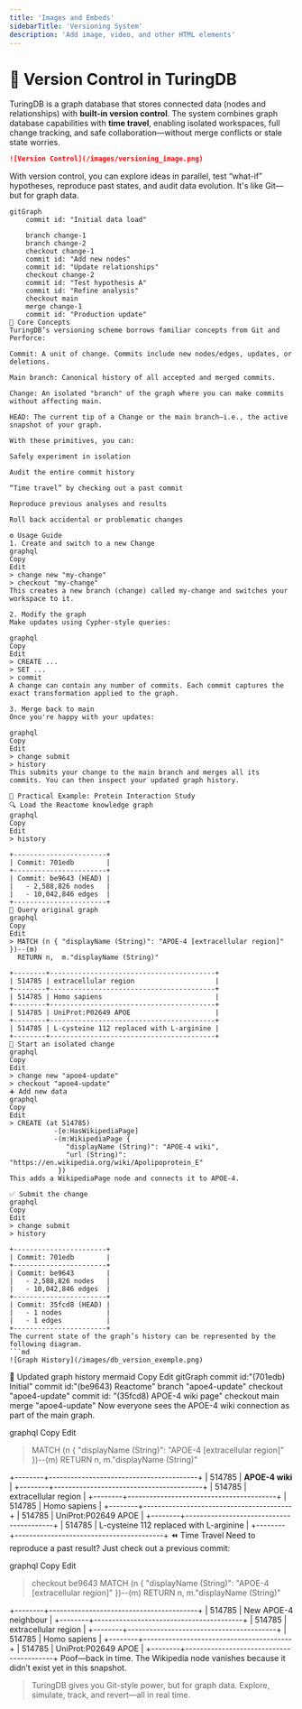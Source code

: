 ```yaml
---
title: 'Images and Embeds'
sidebarTitle: 'Versioning System'
description: 'Add image, video, and other HTML elements'
---
```


# 🔁 Version Control in TuringDB

TuringDB is a graph database that stores connected data (nodes and relationships) with **built-in version control**. The system combines graph database capabilities with **time travel**, enabling isolated workspaces, full change tracking, and safe collaboration—without merge conflicts or stale state worries.

```md
![Version Control](/images/versioning_image.png)
```

With version control, you can explore ideas in parallel, test “what-if” hypotheses, reproduce past states, and audit data evolution. It's like Git—but for graph data.

```mermaid
gitGraph
    commit id: "Initial data load"
  
    branch change-1
    branch change-2
    checkout change-1
    commit id: "Add new nodes"
    commit id: "Update relationships"
    checkout change-2
    commit id: "Test hypothesis A"
    commit id: "Refine analysis"
    checkout main
    merge change-1
    commit id: "Production update"
🧩 Core Concepts
TuringDB’s versioning scheme borrows familiar concepts from Git and Perforce:

Commit: A unit of change. Commits include new nodes/edges, updates, or deletions.

Main branch: Canonical history of all accepted and merged commits.

Change: An isolated "branch" of the graph where you can make commits without affecting main.

HEAD: The current tip of a Change or the main branch—i.e., the active snapshot of your graph.

With these primitives, you can:

Safely experiment in isolation

Audit the entire commit history

“Time travel” by checking out a past commit

Reproduce previous analyses and results

Roll back accidental or problematic changes

⚙️ Usage Guide
1. Create and switch to a new Change
graphql
Copy
Edit
> change new "my-change"
> checkout "my-change"
This creates a new branch (change) called my-change and switches your workspace to it.

2. Modify the graph
Make updates using Cypher-style queries:

graphql
Copy
Edit
> CREATE ...
> SET ...
> commit
A change can contain any number of commits. Each commit captures the exact transformation applied to the graph.

3. Merge back to main
Once you're happy with your updates:

graphql
Copy
Edit
> change submit
> history
This submits your change to the main branch and merges all its commits. You can then inspect your updated graph history.

🧪 Practical Example: Protein Interaction Study
🔍 Load the Reactome knowledge graph
graphql
Copy
Edit
> history

+-----------------------+
| Commit: 701edb        |
+-----------------------+
| Commit: be9643 (HEAD) |
|   - 2,588,826 nodes   |
|   - 10,042,846 edges  |
+-----------------------+
🔎 Query original graph
graphql
Copy
Edit
> MATCH (n { "displayName (String)": "APOE-4 [extracellular region]" })--(m)
  RETURN n,  m."displayName (String)"
   
+--------+-----------------------------------------+
| 514785 | extracellular region                    |
+--------+-----------------------------------------+
| 514785 | Homo sapiens                            |
+--------+-----------------------------------------+
| 514785 | UniProt:P02649 APOE                     |
+--------+-----------------------------------------+
| 514785 | L-cysteine 112 replaced with L-arginine |
+--------+-----------------------------------------+
🌱 Start an isolated change
graphql
Copy
Edit
> change new "apoe4-update"
> checkout "apoe4-update"
➕ Add new data
graphql
Copy
Edit
> CREATE (at 514785)
           -[e:HasWikipediaPage]
           -(m:WikipediaPage {
              "displayName (String)": "APOE-4 wiki",
              "url (String)": "https://en.wikipedia.org/wiki/Apolipoprotein_E"
            })
This adds a WikipediaPage node and connects it to APOE-4.

✅ Submit the change
graphql
Copy
Edit
> change submit
> history

+-----------------------+
| Commit: 701edb        |
+-----------------------+
| Commit: be9643        |
|   - 2,588,826 nodes   |
|   - 10,042,846 edges  |
+-----------------------+
| Commit: 35fcd8 (HEAD) |
|   - 1 nodes           |
|   - 1 edges           |
+-----------------------+
The current state of the graph’s history can be represented by the following diagram.
```md
![Graph History](/images/db_version_exemple.png)
```
🌳 Updated graph history
mermaid
Copy
Edit
gitGraph
    commit id:"(701edb) Initial"
    commit id:"(be9643) Reactome"
    branch "apoe4-update"
    checkout "apoe4-update"
    commit id: "(35fcd8) APOE-4 wiki page"
    checkout main
    merge "apoe4-update"
Now everyone sees the APOE-4 wiki connection as part of the main graph.

graphql
Copy
Edit
> MATCH (n { "displayName (String)": "APOE-4 [extracellular region]" })--(m)
  RETURN n,  m."displayName (String)"
   
+--------+-----------------------------------------+
| 514785 | **APOE-4 wiki**                             |
+--------+-----------------------------------------+
| 514785 | extracellular region                    |
+--------+-----------------------------------------+
| 514785 | Homo sapiens                            |
+--------+-----------------------------------------+
| 514785 | UniProt:P02649 APOE                     |
+--------+-----------------------------------------+
| 514785 | L-cysteine 112 replaced with L-arginine |
+--------+-----------------------------------------+
⏪ Time Travel
Need to reproduce a past result? Just check out a previous commit:

graphql
Copy
Edit
> checkout be9643
> MATCH (n { "displayName (String)": "APOE-4 [extracellular region]" })--(m)
  RETURN n,  m."displayName (String)"
   
+--------+-----------------------------------------+
| 514785 | New APOE-4 neighbour                    |
+--------+-----------------------------------------+
| 514785 | extracellular region                    |
+--------+-----------------------------------------+
| 514785 | Homo sapiens                            |
+--------+-----------------------------------------+
| 514785 | UniProt:P02649 APOE                     |
+--------+-----------------------------------------+
Poof—back in time. The Wikipedia node vanishes because it didn’t exist yet in this snapshot.

> TuringDB gives you Git-style power, but for graph data. Explore, simulate, track, and revert—all in real time.
